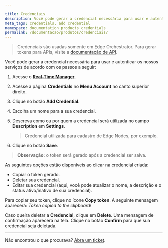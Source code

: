 ```yaml
---

title: Credenciais
description: Você pode gerar a credencial necessária para usar e autenticar os nossos serviços.
meta_tags: credentials, add credential
namespace: documentation_products_credentials
permalink: /documentacao/produtos/credenciais/
---
```


> Credenciais são usadas somente em Edge Orchestrator. Para gerar tokens para APIs, visite a [documentação de API](https://api.azion.com/).

Você pode gerar a credencial necessária para usar e autenticar os nossos serviços de acordo com os passos a seguir:

1. Acesse o **[Real-Time Manager](https://manager.azion.com/)**.
2. Acesse a página **Credentials** no **Menu Account** no canto superior direito.
3. Clique no botão **Add Credential**.
4. Escolha um nome para a sua credencial.
5. Descreva como ou por quem a credencial será utilizada no campo **Description** em **Settings**.

   > Credencial utilizada para cadastro de Edge Nodes, por exemplo.
6. Clique no botão **Save**.

> **Observação:** o token será gerado após a credencial ser salva.

As seguintes opções estão disponíveis ao clicar na credencial criada:

* Copiar o token gerado.
* Deletar sua credencial.
* Editar sua credencial (aqui, você pode atualizar o nome, a descrição e o status ativo/inativo de sua credencial).

Para copiar seu token, clique no ícone **Copy token**. A seguinte mensagem aparecerá:  *Token copied to the clipboard!*

Caso queira deletar a **Credencial**, clique em **Delete**. Uma mensagem de confirmação aparecerá na tela. Clique no botão **Confirm** para que sua credencial seja deletada.

***

Não encontrou o que procurava? [Abra um ticket](https://tickets.azion.com/pt-BR/support/login/).
